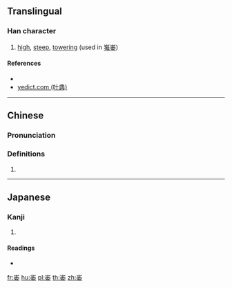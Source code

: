 {{also|嶉}}
==Translingual==

===Han character===
{{Han char|rn=46|rad=山|as=08|sn=11|four=22404|canj=UHDV|ids=⿱山委}}

# [[high]], [[steep]], [[towering]] (used in [[嶊崣]])

====References====
* {{Han ref|kx=0314.330|dkj=08205|dj=0615.190|hdz=10780.120|uh=5D23|ud=23843|bh=D542|bd=54594}}
*[http://yedict.com/htm/5D/5D8A.htm yedict.com (叶典)]

----

==Chinese==
{{zh-forms}}

===Pronunciation===
{{zh-pron
|m=wěi
|c=wai2
|mc=
|oc=
|ma=
|cat=a
}}

===Definitions===
{{zh-hanzi}}

# {{rfdef|lang=zh}}

----

==Japanese==

===Kanji===
{{ja-kanji|grade=|rs=山08}}

# {{defn|lang=ja|sort=山08}}

====Readings====
* {{ja-readings|on=[[い]] (i)|kun=}}

[[fr:崣]]
[[hu:崣]]
[[pl:崣]]
[[th:崣]]
[[zh:崣]]